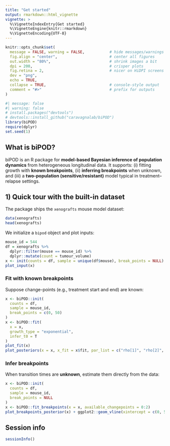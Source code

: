 ```yaml
---
title: "Get started"
output: rmarkdown::html_vignette
vignette: >
  %\VignetteIndexEntry{Get started}
  %\VignetteEngine{knitr::rmarkdown}
  %\VignetteEncoding{UTF-8}
---
```


```r
knitr::opts_chunk$set(
  message = FALSE, warning = FALSE,           # hide messages/warnings by default
  fig.align = "center",                       # center all figures
  out.width = "80%",                          # shrink images a bit
  dpi = 200,                                  # crisper plots
  fig.retina = 2,                             # nicer on HiDPI screens
  dev = "png",
  echo = TRUE,
  collapse = TRUE,                            # console-style output
  comment = "#>"                              # prefix for outputs
)
```

```r
#| message: false
#| warning: false
# install.packages("devtools")
# devtools::install_github("caravagnalab/biPOD")
library(biPOD)
require(dplyr)
set.seed(1)
```

## What is biPOD?

biPOD is an R package for **model-based Bayesian inference of population dynamics** from heterogeneous longitudinal data.
It supports: (i) fitting growth with **known breakpoints**, (ii) **inferring breakpoints** when unknown, and (iii) a **two-population (sensitive/resistant)** model typical in treatment–relapse settings.

## 1) Quick tour with the built-in dataset

The package ships the `xenografts` mouse model dataset:

```r
data(xenografts)
head(xenografts)
```

We initialize a `bipod` object and plot inputs:

```r
mouse_id = 544
df = xenografts %>% 
  dplyr::filter(mouse == mouse_id) %>% 
  dplyr::mutate(count = tumour_volume)
x <- init(counts = df, sample = unique(df$mouse), break_points = NULL)
plot_input(x)
```


### Fit with known breakpoints

Suppose change-points (e.g., treatment start and end) are known:

```r
x <- biPOD::init(
  counts = df,
  sample = mouse_id,
  break_points = c(0, 50)
)
x <- biPOD::fit(
  x = x, 
  growth_type = "exponential", 
  infer_t0 = T
)
plot_fit(x)
plot_posteriors(x = x, x_fit = x$fit, par_list = c("rho[1]", "rho[2]", "rho[3]"))     # posterior densities for parameters
```

### Infer breakpoints

When transition times are **unknown**, estimate them directly from the data:

```r
x <- biPOD::init(
  counts = df,
  sample = mouse_id,
  break_points = NULL
)
x <- biPOD::fit_breakpoints(x = x, available_changepoints = 0:2)
plot_breakpoints_posterior(x) + ggplot2::geom_vline(xintercept = c(0, 50))
```


## Session info

```r
sessionInfo()
```
